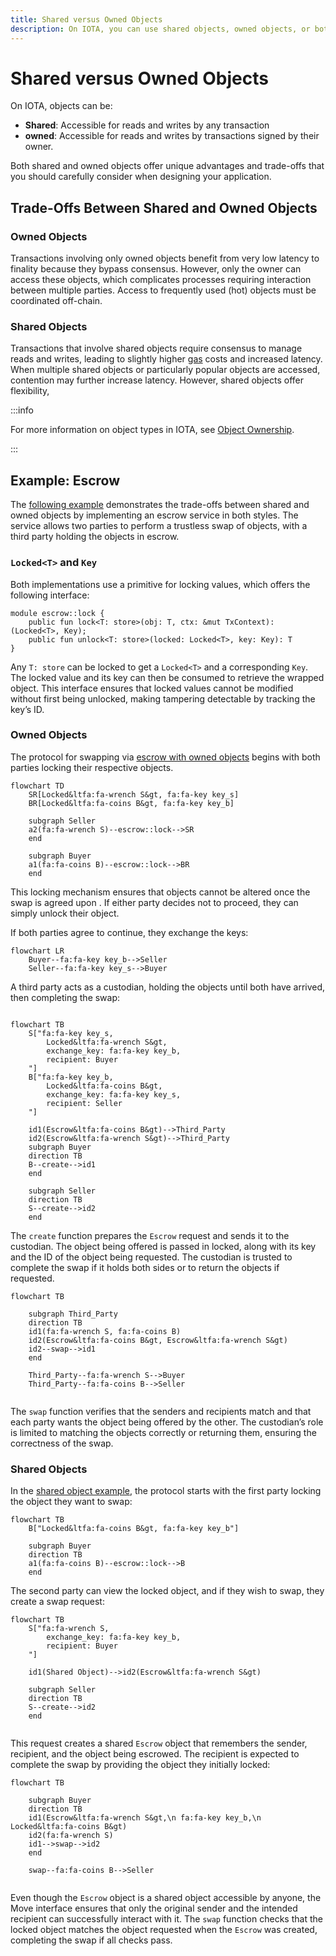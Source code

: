 ```yaml
---
title: Shared versus Owned Objects
description: On IOTA, you can use shared objects, owned objects, or both in your transactions. Weigh the benefits of each to decide the best approach for your project.
---
```


# Shared versus Owned Objects

On IOTA, objects can be:
* **Shared**: Accessible for reads and writes by any transaction
* **owned**: Accessible for reads and writes by transactions signed by their owner.

Both shared and owned objects offer unique advantages and trade-offs
that you should carefully consider when designing your application.

## Trade-Offs Between Shared and Owned Objects

### Owned Objects

Transactions involving only owned objects benefit from very low latency to finality because they bypass consensus.
However, only the owner can access these objects,
which complicates processes requiring interaction between multiple parties. 
Access to frequently used (hot) objects must be coordinated off-chain.

### Shared Objects

Transactions that involve shared objects require consensus to manage reads and writes, 
leading to slightly higher [gas](../../../about-iota/tokenomics/gas-in-iota.mdx) costs and increased latency.
When multiple shared objects or particularly popular objects are accessed,
contention may further increase latency.
However, shared objects offer flexibility,

:::info

For more information on object types in IOTA, see [Object Ownership](object-ownership/object-ownership.mdx).

:::

## Example: Escrow

The [following example](https://github.com/iotaledger/iota/blob/93e6b4845a481300ed4a56ab4ac61c5ccb6aa008/examples/move/escrow/sources/lock.move) demonstrates the trade-offs between shared and owned objects
by implementing an escrow service in both styles.
The service allows two parties to perform a trustless swap of objects,
with a third party holding the objects in escrow.

### `Locked<T>` and `Key`

Both implementations use a primitive for locking values, which offers the following interface:

```move
module escrow::lock {
    public fun lock<T: store>(obj: T, ctx: &mut TxContext): (Locked<T>, Key);
    public fun unlock<T: store>(locked: Locked<T>, key: Key): T
}
```

Any `T: store` can be locked to get a `Locked<T>` and a corresponding `Key`.
The locked value and its key can then be consumed to retrieve the wrapped object.
This interface ensures that locked values cannot be modified without first being unlocked,
making tampering detectable by tracking the key’s ID.

### Owned Objects

The protocol for swapping via [escrow with owned objects](https://github.com/iotaledger/iota/blob/93e6b4845a481300ed4a56ab4ac61c5ccb6aa008/examples/move/escrow/sources/owned.move) begins
with both parties locking their respective objects.

```mermaid
flowchart TD
    SR[Locked&ltfa:fa-wrench S&gt, fa:fa-key key_s]
    BR[Locked&ltfa:fa-coins B&gt, fa:fa-key key_b]

    subgraph Seller
    a2(fa:fa-wrench S)--escrow::lock-->SR
    end

    subgraph Buyer
    a1(fa:fa-coins B)--escrow::lock-->BR
    end
```

This locking mechanism ensures that objects cannot be altered once the swap is agreed upon
. If either party decides not to proceed, they can simply unlock their object.

If both parties agree to continue, they exchange the keys:

```mermaid
flowchart LR
    Buyer--fa:fa-key key_b-->Seller
    Seller--fa:fa-key key_s-->Buyer
```

A third party acts as a custodian, holding the objects until both have arrived, then completing the swap:

```move file=<rootDir>/examples/trading/contracts/escrow/sources/owned.move#L89-L107
```

```mermaid
flowchart TB
    S["fa:fa-key key_s,
        Locked&ltfa:fa-wrench S&gt,
        exchange_key: fa:fa-key key_b,
        recipient: Buyer
    "]
    B["fa:fa-key key_b,
        Locked&ltfa:fa-coins B&gt,
        exchange_key: fa:fa-key key_s,
        recipient: Seller
    "]

    id1(Escrow&ltfa:fa-coins B&gt)-->Third_Party
    id2(Escrow&ltfa:fa-wrench S&gt)-->Third_Party
    subgraph Buyer
    direction TB
    B--create-->id1
    end

    subgraph Seller
    direction TB
    S--create-->id2
    end
```

The `create` function prepares the `Escrow` request and sends it to the custodian.
The object being offered is passed in locked, along with its key and the ID of the object being requested.
The custodian is trusted to complete the swap if it holds both sides or to return the objects if requested.

```mermaid
flowchart TB

    subgraph Third_Party
    direction TB
    id1(fa:fa-wrench S, fa:fa-coins B)
    id2(Escrow&ltfa:fa-coins B&gt, Escrow&ltfa:fa-wrench S&gt)
    id2--swap-->id1
    end

    Third_Party--fa:fa-wrench S-->Buyer
    Third_Party--fa:fa-coins B-->Seller
```

```move file=<rootDir>/examples/trading/contracts/escrow/sources/owned.move#L112-L149
```

The `swap` function verifies that the senders and recipients match and that each party wants the object being offered by the other.
The custodian’s role is limited to matching the objects correctly or returning them, ensuring the correctness of the swap.

### Shared Objects

In the [shared object example](https://github.com/iotaledger/iota/blob/93e6b4845a481300ed4a56ab4ac61c5ccb6aa008/examples/move/escrow/sources/shared.move),
the protocol starts with the first party locking the object they want to swap:

```mermaid
flowchart TB
    B["Locked&ltfa:fa-coins B&gt, fa:fa-key key_b"]
        
    subgraph Buyer
    direction TB
    a1(fa:fa-coins B)--escrow::lock-->B
    end
```

The second party can view the locked object, and if they wish to swap, they create a swap request:

```mermaid
flowchart TB
    S["fa:fa-wrench S,
        exchange_key: fa:fa-key key_b,
        recipient: Buyer
    "]

    id1(Shared Object)-->id2(Escrow&ltfa:fa-wrench S&gt)

    subgraph Seller
    direction TB
    S--create-->id2
    end
```

```move file=<rootDir>/examples/trading/contracts/escrow/sources/shared.move#L69-L93
```

This request creates a shared `Escrow` object that remembers the sender, recipient, and the object being escrowed.
The recipient is expected to complete the swap by providing the object they initially locked:

```mermaid
flowchart TB

    subgraph Buyer
    direction TB
    id1(Escrow&ltfa:fa-wrench S&gt,\n fa:fa-key key_b,\n Locked&ltfa:fa-coins B&gt)
    id2(fa:fa-wrench S)
    id1-->swap-->id2
    end

    swap--fa:fa-coins B-->Seller
```

```move file=<rootDir>/examples/trading/contracts/escrow/sources/shared.move#L96-L124
```

Even though the `Escrow` object is a shared object accessible by anyone,
the Move interface ensures that only the original sender and the intended recipient can successfully interact with it.
The `swap` function checks that the locked object matches the object requested when the `Escrow` was created,
completing the swap if all checks pass.


